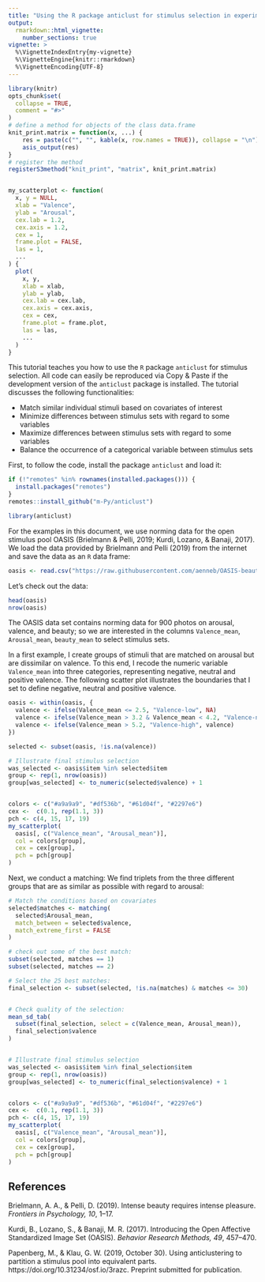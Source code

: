 ```yaml
---
title: "Using the R package anticlust for stimulus selection in experiments"
output: 
  rmarkdown::html_vignette:
    number_sections: true
vignette: >
  %\VignetteIndexEntry{my-vignette}
  %\VignetteEngine{knitr::rmarkdown}
  %\VignetteEncoding{UTF-8}
---
```


```r
library(knitr)
opts_chunk$set(
  collapse = TRUE,
  comment = "#>"
)
# define a method for objects of the class data.frame
knit_print.matrix = function(x, ...) {
    res = paste(c("", "", kable(x, row.names = TRUE)), collapse = "\n")
    asis_output(res)
}
# register the method
registerS3method("knit_print", "matrix", knit_print.matrix)


my_scatterplot <- function(
  x, y = NULL,
  xlab = "Valence", 
  ylab = "Arousal", 
  cex.lab = 1.2, 
  cex.axis = 1.2,
  cex = 1,
  frame.plot = FALSE,
  las = 1,
  ...
) {
  plot(
    x, y, 
    xlab = xlab, 
    ylab = ylab, 
    cex.lab = cex.lab, 
    cex.axis = cex.axis, 
    cex = cex, 
    frame.plot = frame.plot,
    las = las,
    ...
  )
}


```

This tutorial teaches you how to use the `R` package `anticlust` for 
stimulus selection. All code can easily be reproduced via Copy & Paste 
if the development version of the `anticlust` package is installed. The 
tutorial discusses the following functionalities:

- Match similar individual stimuli based on covariates of interest
- Minimize differences between stimulus sets with regard to some variables
- Maximize differences between stimulus sets with regard to some variables
- Balance the occurrence of a categorical variable between stimulus sets

First, to follow the code, install the package `anticlust` and load it:

```r

if (!"remotes" %in% rownames(installed.packages())) {
  install.packages("remotes")
}
remotes::install_github("m-Py/anticlust")

```

```r
library(anticlust)
```

For the examples in this document, we use norming data for the open stimulus pool OASIS
(Brielmann & Pelli, 2019; Kurdi, Lozano, & Banaji, 2017). We load the 
data provided by Brielmann and Pelli (2019) from the internet and save 
the data as an `R` data frame: 

```r
oasis <- read.csv("https://raw.githubusercontent.com/aenneb/OASIS-beauty/master/means_per_image.csv")
```

Let's check out the data: 

```r
head(oasis)
nrow(oasis)
```

The OASIS data set contains norming data for 900 photos on 
arousal, valence, and beauty; so we are interested in the columns 
`Valence_mean`, `Arousal_mean`, `beauty_mean` to select stimulus sets.

In a first example, I create groups of stimuli that are matched on arousal
but are dissimilar on valence. To this end, I recode the numeric variable
`Valence_mean` into three categories, representing negative, neutral and 
positive valence. The following scatter plot illustrates the boundaries that I 
set to define negative, neutral and positive valence.


```r

oasis <- within(oasis, {
  valence <- ifelse(Valence_mean <= 2.5, "Valence-low", NA)
  valence <- ifelse(Valence_mean > 3.2 & Valence_mean < 4.2, "Valence-neutral", valence)
  valence <- ifelse(Valence_mean > 5.2, "Valence-high", valence)
})

selected <- subset(oasis, !is.na(valence))

# Illustrate final stimulus selection
was_selected <- oasis$item %in% selected$item
group <- rep(1, nrow(oasis))
group[was_selected] <- to_numeric(selected$valence) + 1


colors <- c("#a9a9a9", "#df536b", "#61d04f", "#2297e6")
cex <-  c(0.1, rep(1.1, 3))
pch <- c(4, 15, 17, 19)
my_scatterplot(
  oasis[, c("Valence_mean", "Arousal_mean")],
  col = colors[group],
  cex = cex[group],
  pch = pch[group]
)

```

Next, we conduct a matching: We find triplets from the three different groups 
that are as similar as possible with regard to arousal:

```r

# Match the conditions based on covariates
selected$matches <- matching(
  selected$Arousal_mean, 
  match_between = selected$valence,
  match_extreme_first = FALSE
)

# check out some of the best match:
subset(selected, matches == 1)
subset(selected, matches == 2)

# Select the 25 best matches:
final_selection <- subset(selected, !is.na(matches) & matches <= 30)


# Check quality of the selection:
mean_sd_tab(
  subset(final_selection, select = c(Valence_mean, Arousal_mean)), 
  final_selection$valence
)


# Illustrate final stimulus selection
was_selected <- oasis$item %in% final_selection$item
group <- rep(1, nrow(oasis))
group[was_selected] <- to_numeric(final_selection$valence) + 1


colors <- c("#a9a9a9", "#df536b", "#61d04f", "#2297e6")
cex <-  c(0.1, rep(1.1, 3))
pch <- c(4, 15, 17, 19)
my_scatterplot(
  oasis[, c("Valence_mean", "Arousal_mean")],
  col = colors[group],
  cex = cex[group],
  pch = pch[group]
)

```


## References

Brielmann, A. A., & Pelli, D. (2019). Intense beauty requires intense 
pleasure. *Frontiers in Psychology, 10*, 1--17.

Kurdi, B., Lozano, S., & Banaji, M. R. (2017). Introducing the Open 
Affective Standardized Image Set (OASIS). *Behavior Research Methods, 
49*, 457--470.

Papenberg, M., & Klau, G. W. (2019, October 30). Using anticlustering 
to partition a stimulus pool into equivalent parts. 
https://doi.org/10.31234/osf.io/3razc. Preprint submitted for 
publication.
